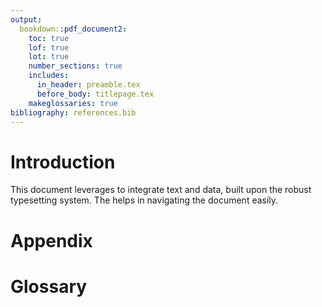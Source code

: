 ```yaml
---
output:
  bookdown::pdf_document2:
    toc: true
    lof: true
    lot: true
    number_sections: true
    includes:
      in_header: preamble.tex
      before_body: titlepage.tex
    makeglossaries: true
bibliography: references.bib
---
```


\listoffigures
\listoftables

\newpage

# Introduction
This document leverages \gls{rmd} to integrate text and data, built upon the robust \gls{latex} typesetting system. The \gls{toc} helps in navigating the document easily.

\newpage
# Appendix {-}
\appendix

\newpage
# Glossary {-}
\printglossaries
